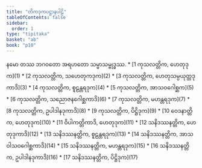```yaml
---
title: "တိကဒုကပဋ္ဌာနပါဠိ"
tableOfContents: false
sidebar:
  order: 1
type: "tipitaka"
basket: "ab"
book: "p10"
---
```


<Paragraph number="1" type="center" book="p10">
နမော တဿ ဘဂဝတော အရဟတော သမ္မာသမ္ဗုဒ္ဓဿ.

</Paragraph>

<TableOfContents book="p10">
* [1 ကုသလတ္တိက, ဟေတုဒုက](1)
* [2 ကုသလတ္တိက, သဟေတုကဒုက](2)
* [3 ကုသလတ္တိက, ဟေတုသမ္ပယုတ္တဒုကာဒိ](3)
* [4 ကုသလတ္တိက, စူဠန္တရဒုက](4)
* [5 ကုသလတ္တိက, အာသဝဂေါစ္ဆက](5)
* [6 ကုသလတ္တိက, သညောဇနဂေါစ္ဆကာဒိ](6)
* [7 ကုသလတ္တိက, မဟန္တရဒုက](7)
* [8 ကုသလတ္တိက, ဥပါဒါနဒုကာဒိ](8)
* [9 ကုသလတ္တိက, ပိဋ္ဌိဒုက](9)
* [10 ဝေဒနာတ္တိက, ဟေတုဒုက](10)
* [11 ဝိပါကတ္တိကာဒိ, ဟေတုဒုက](11)
* [12 သနိဒဿနတ္တိက, ဟေတုဒုကာဒိ](12)
* [13 သနိဒဿနတ္တိက, စူဠန္တရဒုက](13)
* [14 သနိဒဿနတ္တိက, အာသဝါသဝဂေါစ္ဆကာဒိ](14)
* [15 သနိဒဿနတ္တိက, မဟန္တရဒုက](15)
* [16 သနိဒဿနတ္တိက, ဥပါဒါနဒုကာဒိ](16)
* [17 သနိဒဿနတ္တိက, ပိဋ္ဌိဒုက](17)
</TableOfContents>